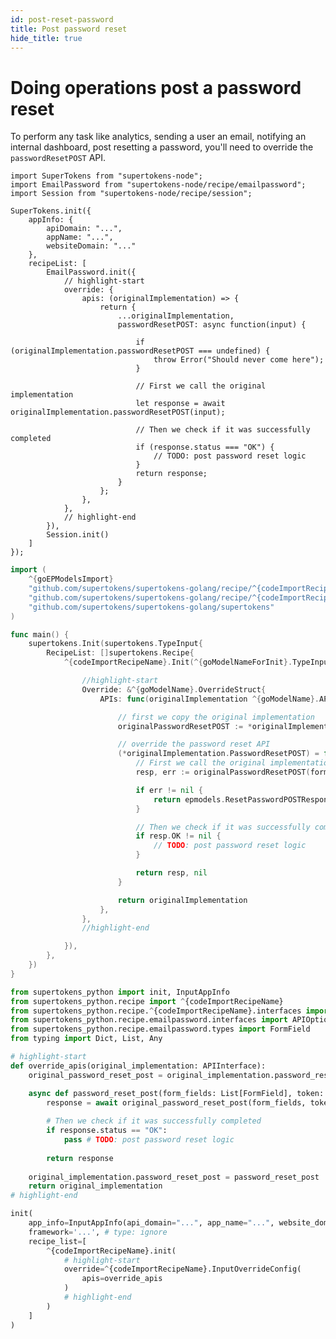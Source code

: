 ```yaml
---
id: post-reset-password
title: Post password reset
hide_title: true
---
```


<!-- COPY DOCS -->
<!-- ./thirdpartyemailpassword/common-customizations/reset-password/post-reset-password.mdx -->


# Doing operations post a password reset

To perform any task like analytics, sending a user an email, notifying an internal dashboard, post resetting a password, you'll need to override the `passwordResetPOST` API.

<BackendSDKTabs>
<TabItem value="nodejs">

```tsx
import SuperTokens from "supertokens-node";
import EmailPassword from "supertokens-node/recipe/emailpassword";
import Session from "supertokens-node/recipe/session";

SuperTokens.init({
    appInfo: {
        apiDomain: "...",
        appName: "...",
        websiteDomain: "..."
    },
    recipeList: [
        EmailPassword.init({
            // highlight-start
            override: {
                apis: (originalImplementation) => {
                    return {
                        ...originalImplementation,
                        passwordResetPOST: async function(input) {
                            
                            if (originalImplementation.passwordResetPOST === undefined) {
                                throw Error("Should never come here");
                            }

                            // First we call the original implementation
                            let response = await originalImplementation.passwordResetPOST(input);
                            
                            // Then we check if it was successfully completed
                            if (response.status === "OK") {
                                // TODO: post password reset logic
                            }
                            return response;
                        }
                    };
                },
            },
            // highlight-end
        }),
        Session.init()
    ]
});
```
</TabItem>
<TabItem value="go">

```go
import (
	^{goEPModelsImport}
	"github.com/supertokens/supertokens-golang/recipe/^{codeImportRecipeName}"
	"github.com/supertokens/supertokens-golang/recipe/^{codeImportRecipeName}/^{goModelName}"
	"github.com/supertokens/supertokens-golang/supertokens"
)

func main() {
    supertokens.Init(supertokens.TypeInput{
        RecipeList: []supertokens.Recipe{
            ^{codeImportRecipeName}.Init(^{goModelNameForInit}.TypeInput{

                //highlight-start
                Override: &^{goModelName}.OverrideStruct{
                    APIs: func(originalImplementation ^{goModelName}.APIInterface) ^{goModelName}.APIInterface {

                        // first we copy the original implementation
                        originalPasswordResetPOST := *originalImplementation.PasswordResetPOST

                        // override the password reset API
                        (*originalImplementation.PasswordResetPOST) = func(formFields []epmodels.TypeFormField, token string, tenantId string, options epmodels.APIOptions, userContext supertokens.UserContext) (epmodels.ResetPasswordPOSTResponse, error) {
                            // First we call the original implementation
                            resp, err := originalPasswordResetPOST(formFields, token, tenantId, options, userContext)

                            if err != nil {
                                return epmodels.ResetPasswordPOSTResponse{}, err
                            }

                            // Then we check if it was successfully completed
                            if resp.OK != nil {
                                // TODO: post password reset logic
                            }

                            return resp, nil
                        }

                        return originalImplementation
                    },
                },
                //highlight-end

            }),
        },
    })
}
```
</TabItem>
<TabItem value="python">

```python
from supertokens_python import init, InputAppInfo
from supertokens_python.recipe import ^{codeImportRecipeName}
from supertokens_python.recipe.^{codeImportRecipeName}.interfaces import APIInterface
from supertokens_python.recipe.emailpassword.interfaces import APIOptions
from supertokens_python.recipe.emailpassword.types import FormField
from typing import Dict, List, Any

# highlight-start
def override_apis(original_implementation: APIInterface):
    original_password_reset_post = original_implementation.password_reset_post

    async def password_reset_post(form_fields: List[FormField], token: str, tenant_id: str, api_options: APIOptions, user_context: Dict[str, Any]):
        response = await original_password_reset_post(form_fields, token, tenant_id, api_options, user_context)
        
        # Then we check if it was successfully completed
        if response.status == "OK":
            pass # TODO: post password reset logic
        
        return response
    
    original_implementation.password_reset_post = password_reset_post
    return original_implementation
# highlight-end

init(
    app_info=InputAppInfo(api_domain="...", app_name="...", website_domain="..."),
    framework='...', # type: ignore
    recipe_list=[
        ^{codeImportRecipeName}.init(
            # highlight-start
            override=^{codeImportRecipeName}.InputOverrideConfig(
                apis=override_apis
            )
            # highlight-end
        )
    ]
)
```

</TabItem>
</BackendSDKTabs>
